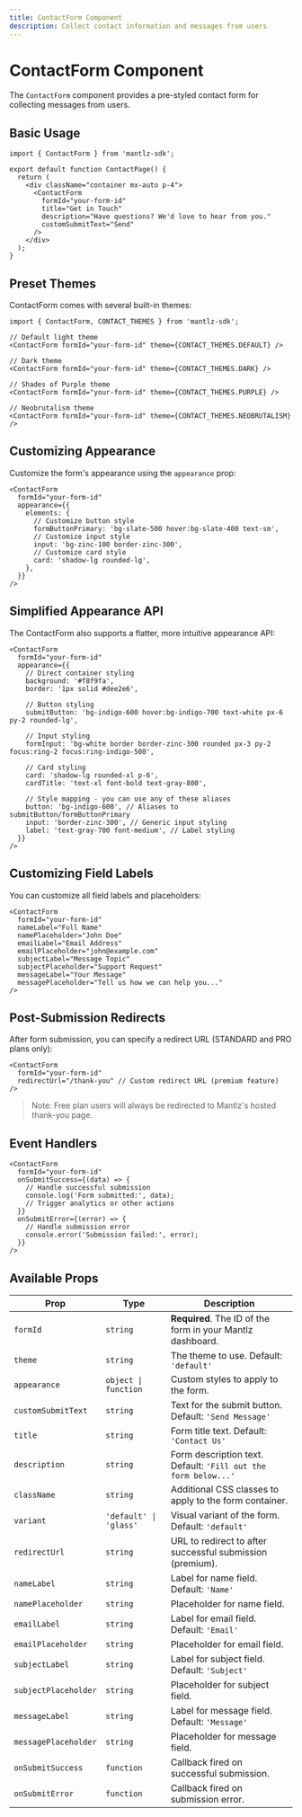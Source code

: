 ```yaml
---
title: ContactForm Component
description: Collect contact information and messages from users
---
```


# ContactForm Component

The `ContactForm` component provides a pre-styled contact form for collecting messages from users.

## Basic Usage

```tsx
import { ContactForm } from 'mantlz-sdk';

export default function ContactPage() {
  return (
    <div className="container mx-auto p-4">
      <ContactForm 
        formId="your-form-id"
        title="Get in Touch"
        description="Have questions? We'd love to hear from you."
        customSubmitText="Send"
      />
    </div>
  );
}
```

## Preset Themes

ContactForm comes with several built-in themes:

```tsx
import { ContactForm, CONTACT_THEMES } from 'mantlz-sdk';

// Default light theme
<ContactForm formId="your-form-id" theme={CONTACT_THEMES.DEFAULT} />

// Dark theme
<ContactForm formId="your-form-id" theme={CONTACT_THEMES.DARK} />

// Shades of Purple theme
<ContactForm formId="your-form-id" theme={CONTACT_THEMES.PURPLE} />

// Neobrutalism theme
<ContactForm formId="your-form-id" theme={CONTACT_THEMES.NEOBRUTALISM} />
```

## Customizing Appearance

Customize the form's appearance using the `appearance` prop:

```tsx
<ContactForm
  formId="your-form-id"
  appearance={{
    elements: {
      // Customize button style
      formButtonPrimary: 'bg-slate-500 hover:bg-slate-400 text-sm',
      // Customize input style
      input: 'bg-zinc-100 border-zinc-300',
      // Customize card style
      card: 'shadow-lg rounded-lg',
    },
  }}
/>
```

## Simplified Appearance API

The ContactForm also supports a flatter, more intuitive appearance API:

```tsx
<ContactForm
  formId="your-form-id"
  appearance={{
    // Direct container styling
    background: '#f8f9fa',
    border: '1px solid #dee2e6',
    
    // Button styling
    submitButton: 'bg-indigo-600 hover:bg-indigo-700 text-white px-6 py-2 rounded-lg',
    
    // Input styling
    formInput: 'bg-white border border-zinc-300 rounded px-3 py-2 focus:ring-2 focus:ring-indigo-500',
    
    // Card styling
    card: 'shadow-lg rounded-xl p-6',
    cardTitle: 'text-xl font-bold text-gray-800',
    
    // Style mapping - you can use any of these aliases
    button: 'bg-indigo-600', // Aliases to submitButton/formButtonPrimary
    input: 'border-zinc-300', // Generic input styling
    label: 'text-gray-700 font-medium', // Label styling
  }}
/>
```

## Customizing Field Labels

You can customize all field labels and placeholders:

```tsx
<ContactForm
  formId="your-form-id"
  nameLabel="Full Name"
  namePlaceholder="John Doe"
  emailLabel="Email Address"
  emailPlaceholder="john@example.com"
  subjectLabel="Message Topic"
  subjectPlaceholder="Support Request"
  messageLabel="Your Message"
  messagePlaceholder="Tell us how we can help you..."
/>
```

## Post-Submission Redirects

After form submission, you can specify a redirect URL (STANDARD and PRO plans only):

```tsx
<ContactForm
  formId="your-form-id"
  redirectUrl="/thank-you" // Custom redirect URL (premium feature)
/>
```

> Note: Free plan users will always be redirected to Mantlz's hosted thank-you page.

## Event Handlers

```tsx
<ContactForm
  formId="your-form-id"
  onSubmitSuccess={(data) => {
    // Handle successful submission
    console.log('Form submitted:', data);
    // Trigger analytics or other actions
  }}
  onSubmitError={(error) => {
    // Handle submission error
    console.error('Submission failed:', error);
  }}
/>
```

## Available Props

| Prop | Type | Description |
|------|------|-------------|
| `formId` | `string` | **Required**. The ID of the form in your Mantlz dashboard. |
| `theme` | `string` | The theme to use. Default: `'default'` |
| `appearance` | `object \| function` | Custom styles to apply to the form. |
| `customSubmitText` | `string` | Text for the submit button. Default: `'Send Message'` |
| `title` | `string` | Form title text. Default: `'Contact Us'` |
| `description` | `string` | Form description text. Default: `'Fill out the form below...'` |
| `className` | `string` | Additional CSS classes to apply to the form container. |
| `variant` | `'default' \| 'glass'` | Visual variant of the form. Default: `'default'` |
| `redirectUrl` | `string` | URL to redirect to after successful submission (premium). |
| `nameLabel` | `string` | Label for name field. Default: `'Name'` |
| `namePlaceholder` | `string` | Placeholder for name field. |
| `emailLabel` | `string` | Label for email field. Default: `'Email'` |
| `emailPlaceholder` | `string` | Placeholder for email field. |
| `subjectLabel` | `string` | Label for subject field. Default: `'Subject'` |
| `subjectPlaceholder` | `string` | Placeholder for subject field. |
| `messageLabel` | `string` | Label for message field. Default: `'Message'` |
| `messagePlaceholder` | `string` | Placeholder for message field. |
| `onSubmitSuccess` | `function` | Callback fired on successful submission. |
| `onSubmitError` | `function` | Callback fired on submission error. | 
